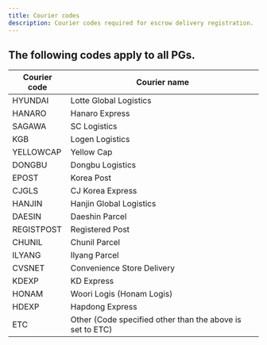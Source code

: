 ```yaml
---
title: Courier codes
description: Courier codes required for escrow delivery registration.
---
```


## The following codes apply to all PGs.

|Courier code|Courier name                                             |
|------------|---------------------------------------------------------|
|HYUNDAI     |Lotte Global Logistics                                   |
|HANARO      |Hanaro Express                                           |
|SAGAWA      |SC Logistics                                             |
|KGB         |Logen Logistics                                          |
|YELLOWCAP   |Yellow Cap                                               |
|DONGBU      |Dongbu Logistics                                         |
|EPOST       |Korea Post                                               |
|CJGLS       |CJ Korea Express                                         |
|HANJIN      |Hanjin Global Logistics                                  |
|DAESIN      |Daeshin Parcel                                           |
|REGISTPOST  |Registered Post                                          |
|CHUNIL      |Chunil Parcel                                            |
|ILYANG      |Ilyang Parcel                                            |
|CVSNET      |Convenience Store Delivery                               |
|KDEXP       |KD Express                                               |
|HONAM       |Woori Logis (Honam Logis)                                |
|HDEXP       |Hapdong Express                                          |
|ETC         |Other (Code specified other than the above is set to ETC)|
